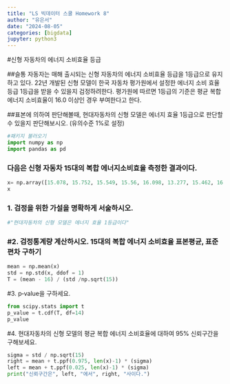 ```yaml
---
title: "LS 빅데이터 스쿨 Homework 8"
author: "유은서"
date: "2024-08-05"
categories: [bigdata]
jupyter: python3
---
```



#신형 자동차의 에너지 소비효율 등급

##슬통 자동자는 매해 출시되는 신형 자동차의 에너지 소비효율 등급을 1등급으로 유지하고 있다. 22년 개발된 신형 모델이 한국 자동차 평가원에서 설정한 에너지 소비 효율등급 1등급을 받을 수 있을지 검정하려한다. 평가원에 따르면 1등급의 기준은 평균 복합 에너지 소비효율이 16.0 이상인 경우 부여한다고 한다.

##표본에 의하여 판단해볼때, 현대자동차의 신형 모델은 에너지 효율 1등급으로 판단할 수 있을지 판단해보시오. (유의수준 1%로 설정)

```python
#패키지 불러오기
import numpy as np
import pandas as pd
```
### 다음은 신형 자동차 15대의 복합 에너지소비효율 측정한 결과이다.
```python
x= np.array([15.078, 15.752, 15.549, 15.56, 16.098, 13.277, 15.462, 16.116, 15.214, 16.93, 14.118, 14.927, 15.382, 16.709, 16.804])
x
```
### 1. 검정을 위한 가설을 명확하게 서술하시오.
```python
#"현대자동차의 신형 모델은 에너지 효율 1등급이다"
```

### #2. 검정통계량 계산하시오. 15대의 복합 에너지 소비효율 표본평균, 표준편차 구하기
```python
mean = np.mean(x)
std = np.std(x, ddof = 1)
T = (mean - 16) / (std /np.sqrt(15))
```
#3. p‑value을 구하세요.
```python
from scipy.stats import t
p_value = t.cdf(T, df=14)
p_value
```

#4. 현대자동차의 신형 모델의 평균 복합 에너지 소비효율에 대하여 95% 신뢰구간을 구해보세요.
```python
sigma = std / np.sqrt(15)
right = mean + t.ppf(0.975, len(x)-1) * (sigma)
left = mean + t.ppf(0.025, len(x)-1) * (sigma)
print("신뢰구간은", left, "에서", right, "사이다.")
```
